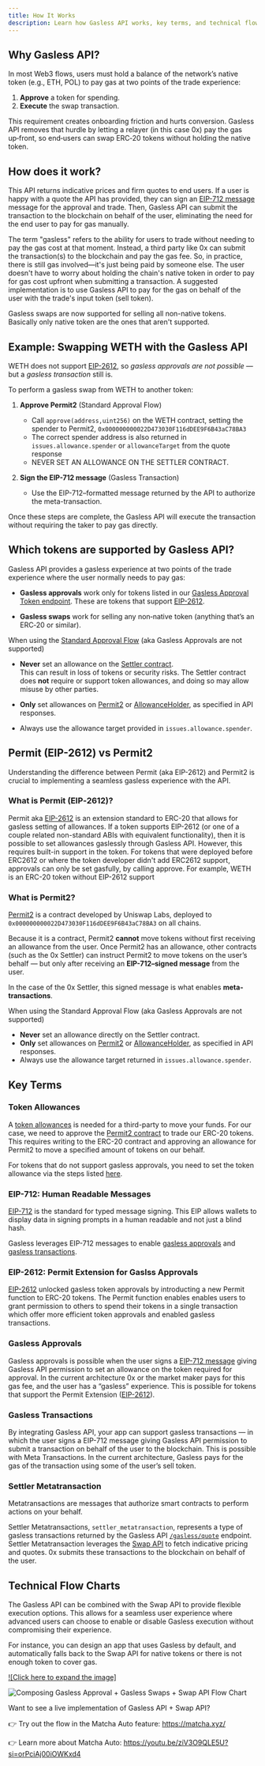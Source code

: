 ```yaml
---
title: How It Works
description: Learn how Gasless API works, key terms, and technical flow charts for how to implement in-app.
---
```


## Why Gasless API?

In most Web3 flows, users must hold a balance of the network’s native token (e.g., ETH, POL) to pay gas at two points of the trade experience:

1. **Approve** a token for spending.
2. **Execute** the swap transaction.

This requirement creates onboarding friction and hurts conversion. Gasless API removes that hurdle by letting a relayer (in this case 0x) pay the gas up‑front, so end‑users can swap ERC‑20 tokens without holding the native token.

## How does it work?

This API returns indicative prices and firm quotes to end users. If a user is happy with a quote the API has provided, they can sign an [EIP-712 message](https://eips.ethereum.org/EIPS/eip-712) message for the approval and trade. Then, Gasless API can submit the transaction to the blockchain on behalf of the user, eliminating the need for the end user to pay for gas manually.

The term "gasless" refers to the ability for users to trade without needing to pay the gas cost at that moment. Instead, a third party like 0x can submit the transaction(s) to the blockchain and pay the gas fee. So, in practice, there is still gas involved—it's just being paid by someone else. The user doesn't have to worry about holding the chain's native token in order to pay for gas cost upfront when submitting a transaction. A suggested implementation is to use Gasless API to pay for the gas on behalf of the user with the trade's input token (sell token).

Gasless swaps are now supported for selling all non-native tokens. Basically only native token are the ones that aren't supported.

## Example: Swapping WETH with the Gasless API

WETH does not support [EIP-2612](https://eips.ethereum.org/EIPS/eip-2612), so _gasless approvals are not possible_ — but a _gasless transaction_ still is.

To perform a gasless swap from WETH to another token:

1. **Approve Permit2** (Standard Approval Flow)

   - Call `approve(address,uint256)` on the WETH contract, setting the spender to Permit2, `0x000000000022D473030F116dDEE9F6B43aC78BA3`
   - The correct spender address is also returned in `issues.allowance.spender` or `allowanceTarget` from the quote response
   - NEVER SET AN ALLOWANCE ON THE SETTLER CONTRACT.

2. **Sign the EIP-712 message** (Gasless Transaction)
   - Use the EIP-712–formatted message returned by the API to authorize the meta-transaction.

Once these steps are complete, the Gasless API will execute the transaction without requiring the taker to pay gas directly.

## Which tokens are supported by Gasless API?

Gasless API provides a gasless experience at two points of the trade experience where the user normally needs to pay gas:

- **Gasless approvals** work only for tokens listed in our [Gasless Approval Token endpoint](https://0x.org/docs/api#tag/Gasless/operation/gasless::getGaslessApprovalTokens). These are tokens that support [EIP-2612](https://eips.ethereum.org/EIPS/eip-2612).

- **Gasless swaps** work for selling any non‑native token (anything that’s an ERC‑20 or similar).

<Danger>

When using the [Standard Approval Flow](/0x-swap-api/advanced-topics/how-to-set-your-token-allowances) (aka Gasless Approvals are not supported)

- **Never** set an allowance on the [Settler contract](/introduction/0x-cheat-sheet#0x-settler-contracts).  
  This can result in loss of tokens or security risks. The Settler contract does **not** require or support token allowances, and doing so may allow misuse by other parties.

- **Only** set allowances on [Permit2](/introduction/0x-cheat-sheet#permit2-contract) or [AllowanceHolder](/introduction/0x-cheat-sheet#allowanceholder-contract), as specified in API responses.

- Always use the allowance target provided in `issues.allowance.spender`.

</Danger>

## Permit (EIP-2612) vs Permit2

Understanding the difference between Permit (aka EIP-2612) and Permit2 is crucial to implementing a seamless gasless experience with the API.

### What is Permit (EIP‑2612)?

Permit aka [EIP-2612](https://eips.ethereum.org/EIPS/eip-2612) is an extension standard to ERC-20 that allows for gasless setting of allowances. If a token supports EIP-2612 (or one of a couple related non-standard ABIs with equivalent functionality), then it is possible to set allowances gaslessly through Gasless API. However, this requires built-in support in the token. For tokens that were deployed before ERC2612 or where the token developer didn't add ERC2612 support, approvals can only be set gasfully, by calling approve. For example, WETH is an ERC-20 token without EIP-2612 support

### What is Permit2?

[Permit2](https://docs.uniswap.org/contracts/permit2/overview) is a contract developed by Uniswap Labs, deployed to `0x000000000022D473030F116dDEE9F6B43aC78BA3` on all chains.

Because it is a contract, Permit2 **cannot** move tokens without first receiving an allowance from the user. Once Permit2 has an allowance, other contracts (such as the 0x Settler) can instruct Permit2 to move tokens on the user’s behalf — but only after receiving an **EIP-712–signed message** from the user.

In the case of the 0x Settler, this signed message is what enables **meta-transactions**.

<Warning>
When using the Standard Approval Flow (aka Gasless Approvals are not supported)

- **Never** set an allowance directly on the Settler contract.
- **Only** set allowances on [Permit2](/introduction/0x-cheat-sheet#permit2-contract) or [AllowanceHolder](/introduction/0x-cheat-sheet#allowanceholder-contract), as specified in API responses.
- Always use the allowance target returned in `issues.allowance.spender`.

</Warning>

## Key Terms

### Token Allowances

A [token allowances](https://tokenallowance.io/) is needed for a third-party to move your funds. For our case, we need to approve the [Permit2 contract](../../introduction/0x-cheat-sheet#permit2-contract) to trade our ERC-20 tokens. This requires writing to the ERC-20 contract and approving an allowance for Permit2 to move a specified amount of tokens on our behalf.

For tokens that do not support gasless approvals, you need to set the token allowance via the steps listed [here](../../0x-swap-api/advanced-topics/how-to-set-your-token-allowances).

### EIP-712: Human Readable Messages

[EIP-712](https://eips.ethereum.org/EIPS/eip-712) is the standard for typed message signing. This EIP allows wallets to display data in signing prompts in a human readable and not just a blind hash.

Gasless leverages EIP-712 messages to enable [gasless approvals](./understanding-gasless-api#gasless-approvals) and [gasless transactions](./understanding-gasless-api#gasless-transactions).

### EIP-2612: Permit Extension for Gaslss Approvals

[EIP-2612](https://eips.ethereum.org/EIPS/eip-2612) unlocked gasless token approvals by introducting a new Permit function to ERC-20 tokens. The Permit function enables enables users to grant permission to others to spend their tokens in a single transaction which offer more efficient token approvals and enabled gasless transactions.

### Gasless Approvals

Gasless approvals is possible when the user signs a [EIP-712 message](https://eips.ethereum.org/EIPS/eip-712) giving Gasless API permission to set an allowance on the token required for approval. In the current architecture 0x or the market maker pays for this gas fee, and the user has a “gasless” experience. This is possible for tokens that support the Permit Extension ([EIP-2612](https://eips.ethereum.org/EIPS/eip-2612)).

### Gasless Transactions

By integrating Gasless API, your app can support gasless transactions — in which the user signs a EIP-712 message giving Gasless API permission to submit a transaction on behalf of the user to the blockchain. This is possible with Meta Transactions. In the current architecture, Gasless pays for the gas of the transaction using some of the user’s sell token.

### Settler Metatransaction

Metatransactions are messages that authorize smart contracts to perform actions on your behalf.

Settler Metatransactions, `settler_metatransaction`, represents a type of gasless transactions returned by the Gasless API [`/gasless/quote`](/api#tag/Gasless/operation/gasless::getQuote) endpoint. Settler Metatransaction leverages the [Swap API](/api#tag/Swap) to fetch indicative pricing and quotes. 0x submits these transactions to the blockchain on behalf of the user.

## Technical Flow Charts

The Gasless API can be combined with the Swap API to provide flexible execution options. This allows for a seamless user experience where advanced users can choose to enable or disable Gasless execution without compromising their experience.

For instance, you can design an app that uses Gasless by default, and automatically falls back to the Swap API for native tokens or there is not enough token to cover gas.

[![Click here to expand the image]](/img/gasless-api/gasless-and-swap-flow-chart.jpg)

![Composing Gasless Approval + Gasless Swaps + Swap API Flow Chart](/img/gasless-api/gasless-and-swap-flow-chart.jpg)

<Tip>
Want to see a live implementation of Gasless API + Swap API?

👉 Try out the flow in the Matcha Auto feature: https://matcha.xyz/

👉 Learn more about Matcha Auto: https://youtu.be/ziV3O9QLE5U?si=orPciAj00iOWKxd4

</Tip>
